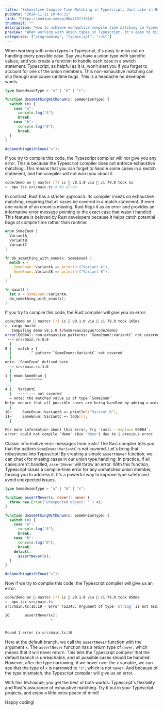 ```yaml
---
title: "Exhaustive Compile Time Matching in Typescript, Just Like in Rust"
pubDate: "2024-11-11 10:46:31"
link: "https://medium.com/p/0ba453f1f816"
thumbnail: ""
description: "How to achieve exhaustive compile time matching in Typescript, just like in Rust."
preview: "When working with union types in Typescript, it's easy to miss out on handling every possible case. "
categories: ["programming", "typescript", "rust"]
---
```


When working with union types in Typescript, it's easy to miss out on handling every possible case. Say you have a union type with specific values, and you create a function to handle each case in a switch statement. Typescript, as helpful as it is, won’t alert you if you forget to account for one of the union members. This non-exhaustive matching can slip through and cause runtime bugs. This is a headache no developer wants.

```typescript
type SomeUnionType = "a" | "b" | "c";

function doSomethingWithEnum(x: SomeUnionType) {
  switch (x) {
    case "a":
      console.log("A");
      break;
    case "b":
      console.log("B");
      break;
  }
}

doSomethingWithEnum("a");
```

If you try to compile this code, the Typescript compiler will not give you any error. This is because the Typescript compiler does not enforce exhaustive matching. This means that you can forget to handle some cases in a switch statement, and the compiler will not warn you about it.

```bash
code/demo on  master [?] is 󰏗 v0.1.0 via 🦀 v1.79.0 took 1s
>  npx tsc src/main.ts # No error
```

In contrast, Rust has a stricter approach. Its compiler insists on exhaustive matching, requiring that all cases be covered in a match statement. If even one variant of an enum is missing, Rust flags it as an error and provides an informative error message pointing to the exact case that wasn't handled. This feature is beloved by Rust developers because it helps catch potential bugs at compile time rather than runtime.

```rust
enum SomeEnum {
  VariantA,
  VariantB,
  VariantC
}

fn do_something_with_enum(x: SomeEnum) {
  match x {
    SomeEnum::VariantA => println!("Variant A"),
    SomeEnum::VariantB => println!("Variant B"),
  }
}

fn main() {
  let x = SomeEnum::VariantA;
  do_something_with_enum(x);
}
```

If you try to compile this code, the Rust compiler will give you an error:

```bash
code/demo on  master [?] is 󰏗 v0.1.0 via 🦀 v1.79.0 took 165ms
>  cargo build
   Compiling demo v0.1.0 (/home/wuxiaoyun/code/demo)
error[E0004]: non-exhaustive patterns: `SomeEnum::VariantC` not covered
 --> src/main.rs:8:9
  |
8 |   match x {
  |         ^ pattern `SomeEnum::VariantC` not covered
  |
note: `SomeEnum` defined here
 --> src/main.rs:1:6
  |
1 | enum SomeEnum {
  |      ^^^^^^^^
...
4 |   VariantC
  |   -------- not covered
  = note: the matched value is of type `SomeEnum`
help: ensure that all possible cases are being handled by adding a match arm with a wildcard pattern or an explicit pattern as shown
  |
10~     SomeEnum::VariantB => println!("Variant B"),
11~     SomeEnum::VariantC => todo!(),
  |

For more information about this error, try `rustc --explain E0004`.
error: could not compile `demo` (bin "demo") due to 1 previous error
```

Classic informative error messages from rustc! The Rust compiler tells you that the pattern `SomeEnum::VariantC` is not covered. Let's bring that robustness into Typescript! By creating a simple `assertNever` function, we can check for missing cases in our union type handling. In practice, if all cases aren't handled, `assertNever` will throw an error. With this function, Typescript raises a compile-time error for any unmatched union member, forcing you to address it. It's a powerful way to improve type safety and avoid unexpected issues.

```typescript
type SomeUnionType = "a" | "b" | "c";

function assertNever(x: never): never {
  throw new Error("Unexpected object: " + x);
}

function doSomethingWithEnum(x: SomeUnionType) {
  switch (x) {
    case "a":
      console.log("A");
      break;
    case "b":
      console.log("B");
      break;
    default:
      assertNever(x);
  }
}

doSomethingWithEnum("a");
```

Now if we try to compile this code, the Typescript compiler will give us an error:

```bash
code/demo on  master [?] is 󰏗 v0.1.0 via 🦀 v1.79.0 took 858ms
>  npx tsc src/main.ts
src/main.ts:16:19 - error TS2345: Argument of type 'string' is not assignable to parameter of type 'never'.

16       assertNever(x);
                     ~


Found 1 error in src/main.ts:16
```

Here at the default branch, we call the `assertNever` function with the argument `x`. The `assertNever` function has a return type of `never`, which means that it will never return. This tells the Typescript compiler that the default branch is unreachable, and all possible cases should be handled. However, after the type narrowing, if we hover over the `x` variable, we can see that the type of `x` is narrowed to `"c"`, which is not `never`. And because of the type mismatch, the Typescript compiler will give us an error.

With this technique, you get the best of both worlds: Typescript's flexibility and Rust's assurance of exhaustive matching. Try it out in your Typescript projects, and enjoy a little extra peace of mind!

Happy coding!
